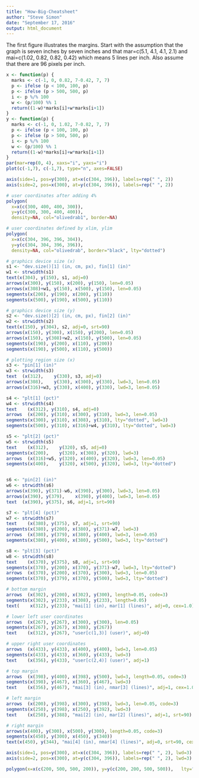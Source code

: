 ```yaml
---
title: "How-Big-Cheatsheet"
author: "Steve Simon"
date: "September 17, 2016"
output: html_document
---
```


The first figure illustrates the margins. Start with the assumption that the graph is seven inches by seven inches and that mar=c(5.1, 4.1, 4.1, 2.1) and mai=c(1.02, 0.82, 0.82, 0.42)
which means 5 lines per inch. Also assume that there are 96 pixels per inch.

```r
x <- function(p) {
  marks <- c(-1, 0, 0.82, 7-0.42, 7, 7)
  p <- ifelse (p < 100, 100, p)
  p <- ifelse (p > 500, 500, p)
  i <- p %/% 100
  w <- (p/100) %% 1
  return((1-w)*marks[i]+w*marks[i+1])
}
y <- function(p) {
  marks <- c(-1, 0, 1.02, 7-0.82, 7, 7)
  p <- ifelse (p < 100, 100, p)
  p <- ifelse (p > 500, 500, p)
  i <- p %/% 100
  w <- (p/100) %% 1
  return((1-w)*marks[i]+w*marks[i+1])
}
par(mar=rep(0, 4), xaxs="i", yaxs="i")
plot(c(-1,7), c(-1,7), type="n", axes=FALSE)

axis(side=1, pos=y(300), at=x(c(304, 396)), labels=rep(" ", 2)) 
axis(side=2, pos=x(300), at=y(c(304, 396)), labels=rep(" ", 2)) 

# user coordinates after adding 4%
polygon(
  x=x(c(300, 400, 400, 300)),
  y=y(c(300, 300, 400, 400)),
  density=NA, col="olivedrab1", border=NA)

# user coordinates defined by xlim, ylim
polygon(
  x=x(c(304, 396, 396, 304)),
  y=y(c(304, 304, 396, 396)),
  density=NA, col="olivedrab", border="black", lty="dotted")

# graphics device size (x)
s1 <- "dev.size()[1] (in, cm, px), fin[1] (in)"
w1 <- strwidth(s1)
text(x(304), y(150), s1, adj=0)
arrows(x(300), y(150), x(200), y(150), len=0.05)
arrows(x(308)+w1, y(150), x(500), y(150), len=0.05)
segments(x(200), y(190), x(200), y(110))
segments(x(500), y(190), x(500), y(110))

# graphics device size (y)
s2 <- "dev.size()[2] (in, cm, px), fin[2] (in)"
w2 <- strwidth(s2)
text(x(150), y(304), s2, adj=0, srt=90)
arrows(x(150), y(300), x(150), y(200), len=0.05)
arrows(x(150), y(308)+w2, x(150), y(500), len=0.05)
segments(x(190), y(200), x(110), y(200))
segments(x(190), y(500), x(110), y(500))

# plotting region size (x)
s3 <- "pin[1] (in)"
w3 <- strwidth(s3)
text  (x(312),    y(330), s3, adj=0)
arrows(x(308),    y(330), x(300), y(330), lwd=3, len=0.05)
arrows(x(316)+w3, y(330), x(400), y(330), lwd=3, len=0.05)

s4 <- "plt[1] (pct)"
w4 <- strwidth(s4)
text    (x(312), y(310), s4, adj=0)
arrows  (x(200), y(310), x(300), y(310), lwd=3, len=0.05)
segments(x(300), y(310), x(308), y(310), lty="dotted", lwd=3)
segments(x(500), y(310), x(316)+w4, y(310), lty="dotted", lwd=3)

s5 <- "plt[2] (pct)"
w5 <- strwidth(s5)
text    (x(312),    y(320), s5, adj=0)
segments(x(200),    y(320), x(308), y(320), lwd=3)
arrows  (x(316)+w5, y(320), x(400), y(320), lwd=3, len=0.05)
segments(x(400),    y(320), x(500), y(320), lwd=3, lty="dotted")


s6 <- "pin[2] (in)"
w6 <- strwidth(s6)
arrows(x(390), y(371)-w6, x(390), y(300), lwd=3, len=0.05)
arrows(x(390), y(379),    x(390), y(400), lwd=3, len=0.05)
text  (x(390), y(375), s6, adj=1, srt=90)

s7 <- "plt[4] (pct)"
w7 <- strwidth(s7)
text    (x(380), y(375), s7, adj=1, srt=90)
segments(x(380), y(200), x(380), y(371)-w7, lwd=3)
arrows  (x(380), y(379), x(380), y(400), lwd=3, len=0.05)
segments(x(380), y(400), x(380), y(500), lwd=3, lty="dotted")

s8 <- "plt[3] (pct)"
w8 <- strwidth(s8)
text    (x(370), y(375), s8, adj=1, srt=90)
segments(x(370), y(200), x(370), y(371)-w7, lwd=3, lty="dotted")
arrows  (x(370), y(200), x(370), y(300), lwd=3, len=0.05)
segments(x(370), y(379), x(370), y(500), lwd=3, lty="dotted")

# bottom margin
arrows  (x(302), y(200), x(302), y(300), length=0.05, code=3)
segments(x(302), y(233), x(308), y(233), length=0.05)
text(    x(312), y(233), "mai[1] (in), mar[1] (lines)", adj=0, cex=1.0)

# lower left user coordinates
arrows  (x(267), y(267), x(300), y(300), len=0.05)
segments(x(267), y(267), x(308), y(267))
text    (x(312), y(267), "user[c(1,3)] (user)", adj=0)

# upper right user coordinates
arrows  (x(433), y(433), x(400), y(400), lwd=3, len=0.05)
segments(x(433), y(433), x(360), y(433), lwd=3)
text    (x(356), y(433), "user[c(2,4)] (user)", adj=1)

# top margin
arrows  (x(398), y(400), x(398), y(500), lwd=3, length=0.05, code=3)
segments(x(398), y(467), x(360), y(467), lwd=3)
text    (x(356), y(467), "mai[3] (in), nmar[3] (lines)", adj=1, cex=1.0)

# left margin
arrows  (x(200), y(398), x(300), y(398), lwd=3, len=0.05, code=3)
segments(x(250), y(398), x(250), y(392), lwd=3)
text    (x(250), y(388), "mai[2] (in), mar[2] (lines)", adj=1, srt=90)

# right margin
arrows(x(400), y(300), x(500), y(300), length=0.05, code=3)
segments(x(450), y(300), x(450), y(340))
text(x(450), y(344), "mai[4] (in), nmar[4] (lines)", adj=0, srt=90, cex=1.0)

axis(side=1, pos=y(300), at=x(c(304, 396)), labels=rep(" ", 2), lwd=3) 
axis(side=2, pos=x(300), at=y(c(304, 396)), labels=rep(" ", 2), lwd=3) 

polygon(x=x(c(200, 500, 500, 200)), y=y(c(200, 200, 500, 500)),   lty="dashed")
```
